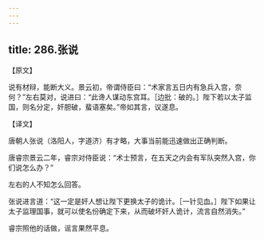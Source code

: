 ```yaml
---
---
---
```

title: 286.张说
---



【原文】

说有材辩，能断大义。景云初，帝谓侍臣曰：“术家言五日内有急兵入宫，奈何？”左右莫对，说进曰：“此谗人谋动东宫耳。［边批：破的。］陛下若以太子监国，则名分定，奸胆破，蜚语塞矣。”帝如其言，议遂息。

【译文】

唐朝人张说（洛阳人，字道济）有才略，大事当前能迅速做出正确判断。

唐睿宗景云二年，睿宗对侍臣说：“术士预言，在五天之内会有军队突然入宫，你们说怎么办？”

左右的人不知怎么回答。

张说进言道：“这一定是奸人想让陛下更换太子的诡计。［一针见血。］陛下如果让太子监理国事，就可以使名份确定下来，从而破坏奸人诡计，流言自然消失。”

睿宗照他的话做，谣言果然平息。